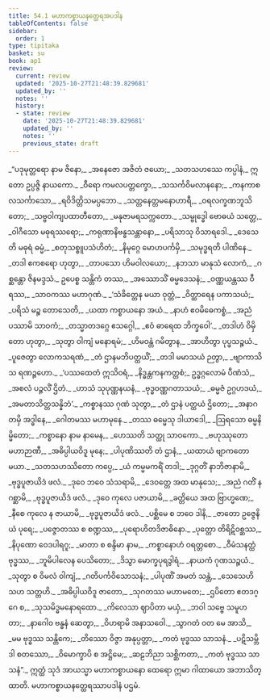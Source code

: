 ```yaml
---
title: 54.1 မဟာကစ္စာယနတ္ထေရအပဒါန
tableOfContents: false
sidebar:
  order: 1
type: tipitaka
basket: su
book: ap1
review:
  current: review
  updated: '2025-10-27T21:48:39.829681'
  updated_by: ''
  notes: ''
  history:
  - state: review
    date: '2025-10-27T21:48:39.829681'
    updated_by: ''
    notes: ''
    previous_state: draft
---
```



<ReviewStatus review={frontmatter.review} showDetails={true} />

<HypothesisAnnotation frontmatter={frontmatter} />

<DynamicBreadcrumb />

<Division number="1" book="ap1" e="ch" v="20" p="429">

<Paragraph number="6948" type="verses" book="ap1">
_“ပဒုမုတ္တရော နာမ ဇိနော,_  
_အနေဇော အဇိတံ ဇယော;_  
_သတသဟဿေ ကပ္ပါနံ,_  
ဣတော ဥပ္ပဇ္ဇိ နာယကော._  

</Paragraph>

</Division>
<Division number="2" book="ap1" e="ch" v="20" p="429">

<Paragraph number="6949" type="verses" book="ap1">
_ဝီရော ကမလပတ္တက္ခော,_  
_သသင်္ကဝိမလာနနော;_  
_ကနကာစလသင်္ကာသော,_  
_ရဝိဒိတ္တိသမပ္ပဘော._  

</Paragraph>

</Division>
<Division number="3" book="ap1" e="ch" v="20" p="429">

<Paragraph number="6950" type="verses" book="ap1">
_သတ္တနေတ္တမနောဟာရီ,_  
_ဝရလက္ခဏဘူသိတော;_  
_သဗ္ဗဝါကျပထာတီတော,_  
_မနုဇာမရသက္ကတော._  

</Paragraph>

</Division>
<Division number="4" book="ap1" e="ch" v="20" p="429">

<Paragraph number="6951" type="verses" book="ap1">
_သမ္ဗုဒ္ဓေါ ဗောဓယံ သတ္တေ,_  
_ဝါဂီသော မဓုရဿရော;_  
_ကရုဏာနိဗန္ဓသန္တာနော,_  
_ပရိသာသု ဝိသာရဒေါ._  

</Paragraph>

</Division>
<Division number="5" book="ap1" e="ch" v="20" p="429">

<Paragraph number="6952" type="verses" book="ap1">
_ဒေသေတိ မဓုရံ ဓမ္မံ,_  
_စတုသစ္စူပသံဟိတံ;_  
_နိမုဂ္ဂေ မောဟပင်္ကမှိ,_  
_သမုဒ္ဓရတိ ပါဏိနေ._  

</Paragraph>

</Division>
<Division number="6" book="ap1" e="ch" v="20" p="429">

<Paragraph number="6953" type="verses" book="ap1">
_တဒါ ဧကစရော ဟုတွာ,_  
_တာပသော ဟိမဝါလယော;_  
_နဘသာ မာနုသံ လောကံ,_  
_ဂစ္ဆန္တော ဇိနမဒ္ဒသံ._  

</Paragraph>

</Division>
<Division number="7" book="ap1" e="ch" v="20" p="429">

<Paragraph number="6954" type="verses" book="ap1">
ဥပေစ္စ သန္တိကံ တဿ,_  
_အဿောသိံ ဓမ္မဒေသနံ;_  
_ဝဏ္ဏယန္တဿ ဝီရဿ,_  
_သာဝကဿ မဟာဂုဏံ._  

</Paragraph>

</Division>
<Division number="8" book="ap1" e="ch" v="20" p="429">

<Paragraph number="6955" type="verses" book="ap1">
_‘သံခိတ္တေန မယာ ဝုတ္တံ,_  
_ဝိတ္ထာရေန ပကာသယံ;_  
_ပရိသံ မဉ္စ တောသေတိ,_  
_ယထာ ကစ္စာယနော အယံ._  

</Paragraph>

</Division>
<Division number="9" book="ap1" e="ch" v="20" p="429">

<Paragraph number="6956" type="verses" book="ap1">
_နာဟံ ဧဝမိဓေကစ္စံ,_  
_အညံ ပဿာမိ သာဝကံ;_  
_တသ္မာတဒဂ္ဂေ ဧသဂ္ဂေါ,_  
_ဧဝံ ဓာရေထ ဘိက္ခဝေါ’._  

</Paragraph>

</Division>
<Division number="10" book="ap1" e="ch" v="20" p="429">

<Paragraph number="6957" type="verses" book="ap1">
_တဒါဟံ ဝိမှိတော ဟုတွာ,_  
_သုတွာ ဝါကျံ မနောရမံ;_  
_ဟိမဝန္တံ ဂမိတွာန,_  
_အာဟိတွာ ပုပ္ဖသဉ္စယံ._  

</Paragraph>

</Division>
<Division number="11" book="ap1" e="ch" v="20" p="429">

<Paragraph number="6958" type="verses" book="ap1">
_ပူဇေတွာ လောကသရဏံ,_  
_တံ ဌာနမဘိပတ္ထယိံ;_  
_တဒါ မမာသယံ ဉတွာ,_  
_ဗျာကာသိ သ ရဏဉ္ဇဟော._  

</Paragraph>

</Division>
<Division number="12" book="ap1" e="ch" v="20" p="430">

<Paragraph number="6959" type="verses" book="ap1">
_‘ပဿထေတံ ဣသိဝရံ,_  
_နိဒ္ဓန္တကနကတ္တစံ;_  
ဥဒ္ဓဂ္ဂလောမံ ပီဏံသံ,_  
_အစလံ ပဉ္ဇလိံ ဌိတံ._  

</Paragraph>

</Division>
<Division number="13" book="ap1" e="ch" v="20" p="430">

<Paragraph number="6960" type="verses" book="ap1">
_ဟာသံ သုပုဏ္ဏနယနံ,_  
_ဗုဒ္ဓဝဏ္ဏဂတာသယံ;_  
_ဓမ္မဇံ ဥဂ္ဂဟဒယံ,_  
_အမတာသိတ္တသန္နိဘံ’._  

</Paragraph>

</Division>
<Division number="14" book="ap1" e="ch" v="20" p="430">

<Paragraph number="6961" type="verses" book="ap1">
_ကစ္စာနဿ ဂုဏံ သုတွာ,_  
_တံ ဌာနံ ပတ္ထယံ ဌိတော;_  
_အနာဂတမှိ အဒ္ဓါနေ,_  
_ဂေါတမဿ မဟာမုနေ._  

</Paragraph>

</Division>
<Division number="15" book="ap1" e="ch" v="20" p="430">

<Paragraph number="6962" type="verses" book="ap1">
_တဿ ဓမ္မေသု ဒါယာဒေါ,_  
_ဩရသော ဓမ္မနိမ္မိတော;_  
_ကစ္စာနော နာမ နာမေန,_  
_ဟေဿတိ သတ္ထု သာဝကော._  

</Paragraph>

</Division>
<Division number="16" book="ap1" e="ch" v="20" p="430">

<Paragraph number="6963" type="verses" book="ap1">
_ဗဟုဿုတော မဟာဉာဏီ,_  
_အဓိပ္ပါယဝိဒူ မုနေ;_  
_ပါပုဏိဿတိ တံ ဌာနံ,_  
_ယထာယံ ဗျာကတော မယာ._  

</Paragraph>

</Division>
<Division number="17" book="ap1" e="ch" v="20" p="430">

<Paragraph number="6964" type="verses" book="ap1">
_သတသဟဿိတော ကပ္ပေ,_  
_ယံ ကမ္မမကရိံ တဒါ;_  
_ဒုဂ္ဂတိံ နာဘိဇာနာမိ,_  
_ဗုဒ္ဓပူဇာယိဒံ ဖလံ._  

</Paragraph>

</Division>
<Division number="18" book="ap1" e="ch" v="20" p="430">

<Paragraph number="6965" type="verses" book="ap1">
_ဒုဝေ ဘဝေ သံသရာမိ,_  
_ဒေဝတ္တေ အထ မာနုသေ;_  
_အညံ ဂတိံ န ဂစ္ဆာမိ,_  
_ဗုဒ္ဓပူဇာယိဒံ ဖလံ._  

</Paragraph>

</Division>
<Division number="19" book="ap1" e="ch" v="20" p="430">

<Paragraph number="6966" type="verses" book="ap1">
_ဒုဝေ ကုလေ ပဇာယာမိ,_  
_ခတ္တိယေ အထ ဗြာဟ္မဏေ;_  
_နီစေ ကုလေ န ဇာယာမိ,_  
_ဗုဒ္ဓပူဇာယိဒံ ဖလံ._  

</Paragraph>

</Division>
<Division number="20" book="ap1" e="ch" v="20" p="430">

<Paragraph number="6967" type="verses" book="ap1">
_ပစ္ဆိမေ စ ဘဝေ ဒါနိ,_  
_ဇာတော ဥဇ္ဇေနိယံ ပုရေ;_  
_ပဇ္ဇောတဿ စ စဏ္ဍဿ,_  
_ပုရောဟိတဒိဇာဓိနော._  

</Paragraph>

</Division>
<Division number="21" book="ap1" e="ch" v="20" p="430">

<Paragraph number="6968" type="verses" book="ap1">
_ပုတ္တော တိရိဋိဝစ္ဆဿ,_  
_နိပုဏော ဝေဒပါရဂူ;_  
_မာတာ စ စန္ဒိမာ နာမ,_  
_ကစ္စာနောဟံ ဝရတ္တစော._  

</Paragraph>

</Division>
<Division number="22" book="ap1" e="ch" v="20" p="430">

<Paragraph number="6969" type="verses" book="ap1">
_ဝီမံသနတ္ထံ ဗုဒ္ဓဿ,_  
_ဘူမိပါလေန ပေသိတော;_  
_ဒိသွာ မောက္ခပုရဒွါရံ,_  
_နာယကံ ဂုဏသဉ္စယံ._  

</Paragraph>

</Division>
<Division number="23" book="ap1" e="ch" v="20" p="430">

<Paragraph number="6970" type="verses" book="ap1">
_သုတွာ စ ဝိမလံ ဝါကျံ,_  
_ဂတိပင်္ကဝိသောသနံ;_  
_ပါပုဏိံ အမတံ သန္တံ,_  
_သေသေဟိ သဟ သတ္တဟိ._  

</Paragraph>

</Division>
<Division number="24" book="ap1" e="ch" v="20" p="431">

<Paragraph number="6971" type="verses" book="ap1">
_အဓိပ္ပါယဝိဒူ ဇာတော,_  
_သုဂတဿ မဟာမတေ;_  
_ဌပိတော ဧတဒဂ္ဂေ စ,_  
_သုသမိဒ္ဓမနောရထော._  

</Paragraph>

</Division>
<Division number="25" book="ap1" e="ch" v="20" p="431">

<Paragraph number="6972" type="verses" book="ap1">
_ကိလေသာ ဈာပိတာ မယှံ,_  
_ဘဝါ သဗ္ဗေ သမူဟတာ;_  
_နာဂေါဝ ဗန္ဓနံ ဆေတွာ,_  
_ဝိဟရာမိ အနာသဝေါ._  

</Paragraph>

</Division>
<Division number="26" book="ap1" e="ch" v="20" p="431">

<Paragraph number="6973" type="verses" book="ap1">
_သွာဂတံ ဝတ မေ အာသိ,_  
_မမ ဗုဒ္ဓဿ သန္တိကေ;_  
_တိဿော ဝိဇ္ဇာ အနုပ္ပတ္တာ,_  
_ကတံ ဗုဒ္ဓဿ သာသနံ._  

</Paragraph>

</Division>
<Division number="27" book="ap1" e="ch" v="20" p="431">

<Paragraph number="6974" type="verses" book="ap1">
_ပဋိသမ္ဘိဒါ စတဿော,_  
_ဝိမောက္ခာပိ စ အဋ္ဌိမေ;_  
_ဆဠဘိညာ သစ္ဆိကတာ,_  
_ကတံ ဗုဒ္ဓဿ သာသနံ”._  

</Paragraph>

<Paragraph number="6975" book="ap1">
ဣတ္ထံ သုဒံ အာယသ္မာ မဟာကစ္စာယနော ထေရော ဣမာ ဂါထာယော အဘာသိတ္ထာတိ.

</Paragraph>
</Division>

<Paragraph number="6976" type="center" book="ap1">
မဟာကစ္စာယနတ္ထေရဿာပဒါနံ ပဌမံ.
</Paragraph>